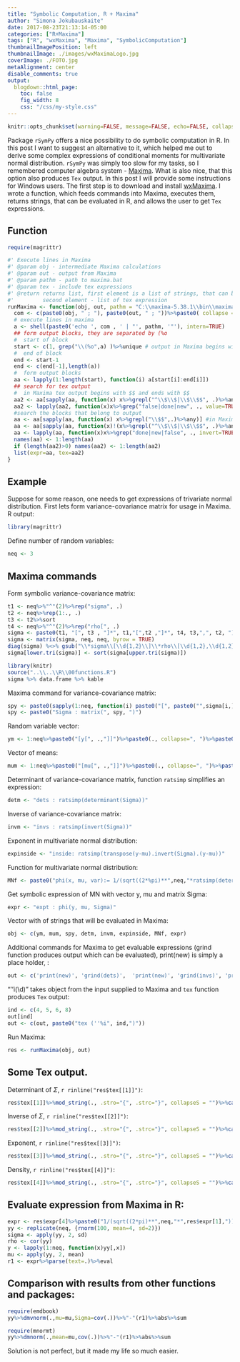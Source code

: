 ```yaml
---
title: "Symbolic Computation, R + Maxima"
author: "Simona Jokubauskaite"
date: 2017-08-23T21:13:14-05:00
categories: ["R+Maxima"]
tags: ["R", "wxMaxima", "Maxima", "SymbolicComputation"]
thumbnailImagePosition: left
thumbnailImage: ./images/wxMaximaLogo.jpg
coverImage: ./FOTO.jpg
metaAlignment: center
disable_comments: true
output:
  blogdown::html_page:
    toc: false
    fig_width: 8
    css: "/css/my-style.css"
--- 
```



```r
knitr::opts_chunk$set(warning=FALSE, message=FALSE, echo=FALSE, collapse = TRUE)
```

Package `rSymPy` offers a nice possibility to do symbolic computation in R. In this post I want to suggest an alternative to it, which helped me out to derive some complex expressions of conditional moments for multivariate normal distribution. 
`rSymPy` was simply too slow for my tasks, so I remembered computer algebra system - [Maxima](http://maxima.sourceforge.net/).
What is also nice, that this option also produces `Tex` output.
In this post I will provide some instructions for Windows users. The first step is to download and install [wxMaxima](https://sourceforge.net/projects/wxmaxima/). 
I wrote a function, which feeds commands into Maxima, executes them, returns strings, that can be evaluated in R, and allows the user to get `Tex` expressions.

## Function
```r
require(magrittr)

#' Execute lines in Maxima
#' @param obj - intermediate Maxima calculations
#' @param out - output from Maxima
#' @param pathm - path to maxima.bat
#' @param tex - include tex expressions
#' @return returns list, first element is a list of strings, that can be evaluated in R.
#'         second element - list of tex expression 
runMaxima <- function(obj, out, pathm = "C:\\maxima-5.38.1\\bin\\maxima", tex=TRUE){
  com <- c(paste0(obj, " ; "), paste0(out, " ; "))%>%paste0( collapse = "")
  # execute lines in maxima
  a <- shell(paste0('echo ', com , ' | "', pathm, '"'), intern=TRUE)
  ## form output blocks, they are separated by (%o
  #  start of block
  start <- c(1, grep("\\(%o",a) )%>%unique # output in Maxima begins with lines "(%o\\d)"
  #  end of block
  end <- start-1
  end <- c(end[-1],length(a))
  #  form output blocks
  aa <- lapply(1:length(start), function(i) a[start[i]:end[i]]) 
  ## search for tex output
  #  in Maxima tex output begins with $$ and ends with $$
  aa2 <- aa[sapply(aa, function(x) x%>%grepl("^\\$\\$|\\$\\$$", .)%>%any)]
  aa2 <- lapply(aa2, function(x)x%>%grep("false|done|new", ., value=TRUE, invert=TRUE)%>%paste0(., collapse = ""))
  #search the blocks that belong to output
  aa <- aa[sapply(aa, function(x) x%>%grepl("\\$$",.)%>%any)] #in Maxima the last output of line is given by $
  aa <- aa[sapply(aa, function(x)!(x%>%grepl("^\\$\\$|\\$\\$$", .)%>%any))] #remove tex blocks, they begin with $, remove $ and spaces
  aa <- lapply(aa, function(x)x%>%grep("done|new|false", ., invert=TRUE, value=TRUE)%>%paste0(., collapse = "")%>%gsub("(  )|\\$$","",.)) #remove some unnec. output
  names(aa) <- 1:length(aa)
  if (length(aa2)>0) names(aa2) <- 1:length(aa2)
  list(expr=aa, tex=aa2)
}
```

## Example

Suppose for some reason, one needs to get expressions of trivariate normal distribution.
First lets form variance-covariance matrix for usage in Maxima. R output:

```r
library(magrittr)
```

Define number of random variables:

```r
neq <- 3
```

## Maxima commands

Form symbolic variance-covariance matrix:

```r
t1 <- neq%>%"^"(2)%>%rep("sigma", .)
t2 <- neq%>%rep(1:., .)
t3 <- t2%>%sort
t4 <- neq%>%"^"(2)%>%rep("rho[", .)
sigma <- paste0(t1, "[", t3 , "]*", t1,"[",t2 ,"]*", t4, t3,",", t2, "]" )
sigma <- matrix(sigma, neq, neq, byrow = TRUE) 
diag(sigma) %<>% gsub("\\*sigma\\[\\d{1,2}\\]\\*rho\\[\\d{1,2},\\d{1,2}\\]","**2", .)
sigma[lower.tri(sigma)] <- sort(sigma[upper.tri(sigma)])
```

```r
library(knitr)
source("..\\..\\R\\00functions.R")
sigma %>% data.frame %>% kable
```

Maxima command for variance-covariance matrix:

```r
spy <- paste0(sapply(1:neq, function(i) paste0("[", paste0("",sigma[i,],"", collapse = ", "), "]")), collapse = ",")
spy <- paste0("Sigma : matrix(", spy, ")")
```

Random variable vector:

```r
ym <- 1:neq%>%paste0("[y[", .,"]]")%>%paste0(., collapse=", ")%>%paste0("y: matrix(", ., ")") 
```

Vector of means:

```r
mum <- 1:neq%>%paste0("[mu[", .,"]]")%>%paste0(., collapse=", ")%>%paste0("mu: matrix(", ., ")") 
```

Determinant of variance-covariance matrix, function `ratsimp` simplifies an expression:

```r
detm <- "dets : ratsimp(determinant(Sigma))"
```

Inverse of variance-covariance matrix:

```r
invm <- "invs : ratsimp(invert(Sigma))" 
```

Exponent in multivariate normal distribution:

```r
expinside <- "inside: ratsimp(transpose(y-mu).invert(Sigma).(y-mu))"
```

Function for multivariate normal distribution:

```r
MNf <- paste0("phi(x, mu, var):= 1/(sqrt((2*%pi)**",neq,"*ratsimp(determinant(var))))*%e**(-1/2*ratsimp(transpose(x-mu).invert(var).(x-mu)))")
```

Get symbolic expression of MN with vector y, mu and matrix Sigma:

```r
expr <- "expt : phi(y, mu, Sigma)"
```

Vector with of strings that will be evaluated in Maxima:

```r
obj <- c(ym, mum, spy, detm, invm, expinside, MNf, expr) 
```

Additional commands for Maxima to get evaluable expressions (grind function produces output which can be evaluated), print(new) is simply a place holder, :

```r
out <- c('print(new)', 'grind(dets)',  'print(new)', 'grind(invs)', 'print(new)', 'grind(expt)', 'print(new)', 'grind(inside)') 
```

"''i(\\d)" takes object from the input supplied to Maxima and `tex` function produces `Tex` output: 

```r
ind <- c(4, 5, 6, 8)
out[ind]
out <- c(out, paste0("tex (''%i", ind,")")) 
```

Run Maxima:

```r
res <- runMaxima(obj, out)
```


## Some Tex output.


Determinant of $\Sigma$,  `r rinline("res$tex[[1]]")`:

```r
res$tex[[1]]%>%mod_string(., .stro="{", .strc="}", collapseS = "")%>%cat(., "\n")

```


Inverse of  $\Sigma$,  `r rinline("res$tex[[2]]")`:

```r
res$tex[[2]]%>%mod_string(., .stro="{", .strc="}", collapseS = "")%>%cat(., "\n")
```


Exponent,  `r rinline("res$tex[[3]]")`:


```r
res$tex[[3]]%>%mod_string(., .stro="{", .strc="}", collapseS = "")%>%cat(., "\n")
```

Density,  `r rinline("res$tex[[4]]")`:

```r
res$tex[[4]]%>%mod_string(., .stro="{", .strc="}", collapseS = "")%>%cat(., "\n")
```

## Evaluate expression from Maxima in R:

```r
expr <- res$expr[4]%>%paste0("1/(sqrt((2*pi)**",neq,"*",res$expr[1],"))*exp(-1/2*", ., ")")%>%gsub("\\[(\\d)\\]", "[[\\1]]",.)
yy <- replicate(neq, {rnorm(100, mean=4, sd=2)})
sigma <- apply(yy, 2, sd)
rho <- cor(yy)
y <- lapply(1:neq, function(x)yy[,x])
mu <- apply(yy, 2, mean)
r1 <- expr%>%parse(text=.)%>%eval
```

## Comparison with results from other functions and packages:

```r
require(emdbook)
yy%>%dmvnorm(.,mu=mu,Sigma=cov(.))%>%"-"(r1)%>%abs%>%sum
```

```r
require(mnormt)
yy%>%dmnorm(.,mean=mu,cov(.))%>%"-"(r1)%>%abs%>%sum
```

Solution is not perfect, but it made my life so much easier.